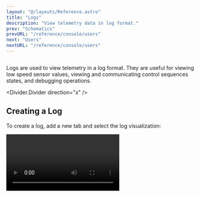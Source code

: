 ```yaml
---
layout: "@/layouts/Reference.astro"
title: "Logs"
description: "View telemetry data in log format."
prev: "Schematics"
prevURL: "/reference/console/users"
next: "Users"
nextURL: "/reference/console/users"
---
```




<Diagram style="height: 300px" preview>
  <Image
    client:only="react"
    id="console/logs/thumbnail"
    themed={false}
    style={{
      width: "500px",
      position: "absolute",
      left: "50%",
      transform: "translateX(-50%)",
      borderRadius: "1.5rem",
      boxShadow: "-1rem -1rem 1rem 3px var(--pluto-gray-l1-15)",
    }}
  />
</Diagram>

Logs are used to view telemetry in a log format. They are useful for viewing low speed
sensor values, viewing and communicating control sequences states, and debugging
operations.

<Divider.Divider direction="x" />

## Creating a Log

To create a log, add a new tab and select the log visualization:

<Video client:only="react" id="console/logs/log-create" />

<Divider.Divider direction="x" />

## Choosing a Channel

To start viewing data, the only option you need to select is the channel to
view data from. You can do this by clicking on the channel dropdown in the
visualization toolbar.

<Video client:only="react" id="console/logs/choose-channel" />

<Divider.Divider direction="x" />

## Pausing and Scrolling

To view historical data previously logged, simply scroll up. This will automatically
freeze the log window and allow you to scroll through the data. To resume live
logging, simply scroll back down to the bottom of the log window.

<Video client:only="react" id="console/logs/scrollback" />

### Using the Pause/Play Button

You can also pause and resume live logging by clicking the pause/play button the top
right corner of the log window.

<Video client:only="react" id="console/logs/pause-play" />
